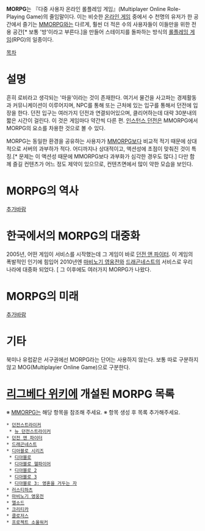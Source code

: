 '''MORPG'''는 『다중 사용자 온라인 롤플레잉 게임』(Multiplayer Online Role-Playing Game)의 줄임말이다. 이는 비슷한 [[온라인 게임]] 중에서 수 천명의 유저가 한 공간에서 즐기는 [[MMORPG]]와는 다르게, 훨씬 더 적은 수의 사용자들이 이들만을 위한 전용 공간[* 보통 '방'이라고 부른다.]을 만들어 스테이지를 돌파하는 방식의 [[롤플레잉 게임]](RPG)의 일종이다.

[[목차]]

= 설명 =
흔히 로비라고 생각되는 '마을'이라는 것이 존재한다. 여기서 물건을 사고파는 경제활동과 커뮤니케이션이 이루어지며, NPC를 통해 또는 근처에 있는 입구를 통해서 던전에 입장을 한다. 던전 입구는 여러가지 던전과 연결되어있으며, 클리어하는데 대략 30분내의 짧은 시간이 걸린다. 이 것은 게임마다 약간씩 다른 편.
[[인스턴스 던전]]은 MMORPG에서 MORPG의 요소를 차용한 것으로 볼 수 있다.

MORPG는 동일한 환경을 공유하는 사용자가 [[MMORPG]]보다 비교적 적기 때문에 상대적으로 서버의 과부하가 적다. 어디까지나 상대적이고, 액션성에 초점이 맞춰진 것이 특징.[* 문제는 이 액션성 때문에 MMORPG보다 과부화가 심각한 경우도 많다.] 다만 함께 즐길 컨텐츠가 어느 정도 제약이 있으므로, 컨텐츠면에서 많이 약한 모습을 보인다.

= MORPG의 역사 =
[[추가바람]]

= 한국에서의 MORPG의 대중화 =
2005년, 어떤 게임이 서비스를 시작했는데 그 게임이 바로 [[던전 앤 파이터]].
이 게임의 폭발적인 인기에 힘입어 2010년엔 [[마비노기 영웅전]]와 [[드래곤네스트]]의 서비스로 우리 나라에 대중화 되었다. [ 그 이후에도 여러가지 MORPG가 나왔다.

= MORPG의 미래 =
[[추가바람]]

= 기타 =
북미나 유럽같은 서구권에선 MORPG라는 단어는 사용하지 않는다. 보통 따로 구분하지 않고 MOG(Multiplayier Online Game)으로 구분한다.

= [[리그베다 위키]]에 개설된 MORPG 목록 =

※ [[MMORPG]]는 해당 항목을 참조해 주세요.
※ 항목 생성 후 목록 추가해주세요.

 * [[던전스트라이커]]
  * [[뉴 던전스트라이커]]
 * [[던전 앤 파이터]]
 * [[드래곤네스트]]
 * [[디아블로 시리즈]]
  * [[디아블로(게임)|디아블로]]
  * [[디아블로 헬파이어]]
  * [[디아블로 2]]
  * [[디아블로 3]]
  * [[디아블로 3: 영혼을 거두는 자]]
 * [[러스티하츠]]
 * [[마비노기 영웅전]]
 * [[엘소드]]
 * [[크리티카]]
 * [[클로저스]]
 * [[프로젝트 소울워커]]
